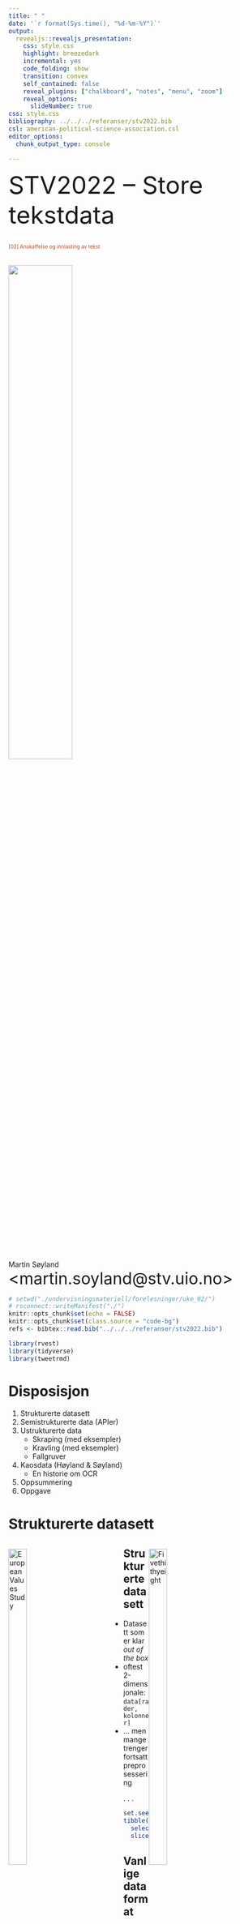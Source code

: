 ```yaml
---
title: " "
date: '`r format(Sys.time(), "%d-%m-%Y")`'
output:
  revealjs::revealjs_presentation:
    css: style.css
    highlight: breezedark
    incremental: yes
    code_folding: show
    transition: convex
    self_contained: false
    reveal_plugins: ["chalkboard", "notes", "menu", "zoom"]
    reveal_options:
      slideNumber: true
css: style.css
bibliography: ../../../referanser/stv2022.bib
csl: american-political-science-association.csl
editor_options: 
  chunk_output_type: console

---
```


<font size=12>STV2022 -- Store tekstdata</font></br></br>
<p style='font-size:10;color:#D13F11'>[02] Anskaffelse og innlasting av tekst</p></br>
![](uio_logo.png){width=50%} 

Martin Søyland 
<font size=6>\<martin.soyland@stv.uio.no\></font></br>

```r
# setwd("./undervisningsmateriell/forelesninger/uke_02/")
# rsconnect::writeManifest("./")
knitr::opts_chunk$set(echo = FALSE)
knitr::opts_chunk$set(class.source = "code-bg")
refs <- bibtex::read.bib("../../../referanser/stv2022.bib")

library(rvest)
library(tidyverse)
library(tweetrmd)
```


# Disposisjon

1. Strukturerte datasett
2. Semistrukturerte data (APIer)
3. Ustrukturerte data
    - Skraping (med eksempler)
    - Kravling (med eksempler)
    - Fallgruver
4. Kaosdata (Høyland & Søyland)
    - En historie om OCR
6. Oppsummering
5. Oppgave


# Strukturerte datasett

<div class='left' style='float:left;width:45%'>
![European Values Study](./evs_crop.png){width=40%} </br>
![Varieties of Democracy](./vdem_crop.png){width=40%} </br>
![Stortingscrape](./ss_crop.png){width=40%} </br>
</div>

<div class='right' style='float:right;width:45%'>
![Fivethithyeight](./fte.png){width=40%} </br>
![Parlgov](./parlgov.png){width=40%} </br>
![Quality of Government](./qog_transp.png){width=40%} </br>
</div>

## Strukturerte datasett

- Datasett som er klar *out of the box*
- oftest 2-dimensjonale: `data[rader, kolonner]`
- ... men mange trenger fortsatt preprosessering

. . .

```r
set.seed(984984)
tibble(stortingscrape::cases$root) %>%      # Henter ut data fra stortingscrape
  select(id, status, type, title_short) %>% # Trekker ut relevante variabler
  slice_sample(n = 5)                       # Viser 5 tilfeldige enheter

```

## {data-background="./file_formats.png" }

## Vanlige dataformat


| Format                                                                       | Står for                   | R-funksjon                                    |
|:------|:---------------------------|:----------------------------------------------|
| [.csv](https://fileinfo.com/extension/csv)                                   | Comma Separated Values     | `read.csv` // `readr::read_csv()`             |
| [.txt](https://fileinfo.com/extension/txt)                                   | Text                       | `readLines()` // `textreadr::read_document()` |
| [.xlsx](https://fileinfo.com/extension/xlsx)                                 | Excel                      | `readxl::read_xlsx()`                         |
| [.html](https://fileinfo.com/extension/html)                                 | HyperText Markup Language  | `rvest::read:html()`                          |
| [.xml](https://fileinfo.com/extension/xml)                                   | Extensible Markup Language | `rvest::read:html()`                          |
| [.json](https://fileinfo.com/extension/json)                                 | JavaScript Object Notation | `jsonlite::read_json()`                       |
| [.dta](https://www.loc.gov/preservation/digital/formats/fdd/fdd000471.shtml) | Stata                      | `haven::read_dta()`                           |
| [.sav](https://fileinfo.com/extension/sav#spss_data_file)                    | SPSS                       | `haven::read_sav()`                           |
| ...                                                                          | Og tusen andre formater... | ...med egne R-pakker og funksjoner            |


# Semistrukturerte data (APIer)

Application Programming Interface:

. . .

![API](./api_negate.png){width=50%}

. . .

Mer i forelesning <p style='color:#5B28D4'>[05] Bruke API (Stortinget) (uke 38)</p>

---

[Tilfeldig side fra Statens vegvesen](https://psi.norge.no/los/ord/parkering-og-hvileplasser)

</br></br>

```bash
xmllint --encode utf8 --format xml_eks.xml
```



# Ustrukturerte data

</br> </br> 
![](meme-data-data-everywhere.png){width=55%}

## Skraping vs. kravling

<!-- - Skraping (*web scraping*) er spesifikk -->
<!--     - vi vet hva vi vil ha, og henter bare det -->
<!-- - Kravling (*web crawling*) er generell -->
<!--     - vi vet vi vil ha alt, men ikke nødvendigvis hva alt er -->

. . .

<div class='left' style='float:left;width:50%'>
![](scrape.png){width=80%}
</div>

. . .

<div class='right' style='float:right;width:50%'>
![](crawl.png){width=70%}
</div>


# Skraping


```r
tweet_screenshot(
  tweet_url("Regjeringen", "1526207283872641025"),
  theme = "dark",
  align = "center",
  hide_media = TRUE
)
```



## Skraping

- Eksempelhypotese:

. . .

> Skandinaviske land blir nevnt oftere enn andre land i NOUer fra Utenriksdepartementet

1. Utvalg/univers: aller NOUer fra UD
2. Datakilde: [regjeringen.no](https://www.regjeringen.no/no/dokument/nou-ar/id1767/?ownerid=833)
3. ~~Fremgangsmåte 1: Laste ned alle 7 dokumentene manuelt~~
4. <font color="#ffa200">Fremgangsmåte 2: Lage en scraper som laster ned og strukturerer dokumentene</font>

## Steg 1: Finne data

- <a href="https://www.regjeringen.no/" target="_blank">Point and click på regjeringen.no</a>
- *Inspect*
- Finn *selector*
- Skriv kode og test med én link

---

```r

library(rvest)
library(stringr)

# rot-url for regjeringen.no
base_url <- "https://www.regjeringen.no"

# Laster ned siden med alle NOUer fra UD (atm 7 stk)
str_c(base_url, "no/dokument/nou-ar/id1767/?ownerid=833") %>% 
  download.file(., destfile = "./scrape/base.html")

# Trekker ut linkene til hver NOU
nou_links <- read_html("./scrape/base.html") %>% 
  html_elements("li > h2 > a[data-hitid]") %>% 
  html_attr("href")

paste0(base_url, nou_links)
```

## Steg 2: Laste ned forside for alle NOUer

- <a href="https://www.regjeringen.no/no/dokumenter/nou-2016-8/id2503028/" target="_blank">Bruk én lenke som testobjekt først</a>
- Når det virker: Lag en løkke som laster ned alle NOUene sin forside
- Hvis det krasjer på 1 eller flere sider, inspiser og fiks koden

---

```r

# Laster ned forsiden til hver NOU
for(i in nou_links){
  
  # Trekker ut dokument-id
  tmp_id <- str_extract(i, "id[0-9]+")
  
  # Laster ned forsiden til NOU i
  str_c(base_url, i) %>% 
    download.file(., destfile = str_c( "./scrape/nou_forside/", 
                                       tmp_id, 
                                       ".html"))
  
  # Legger til litt tilfeldig søvn
  Sys.sleep(2 + abs(rnorm(1, 0)))
  
  # Printer en beskjed til console om at i nå er ferdig
  message(str_c(
    "Ferdig med: ",
    tmp_id,
    "\n"
  ))
  
}

```

---

```r

# Lister opp forsidene vi har lagret
list.files("./scrape/nou_forside/")

# Les inn hver forsidefil med read_html()
nou_forsider <- lapply(
  list.files("./scrape/nou_forside/", full.names = TRUE), 
  read_html
)

# Viser første listeelement
nou_forsider[[1]]

```

## Steg 3: Laste ned `.pdf` for alle NOUene

- Se på forsiden til én NOU og identifiser nedlastingsknappen
- *Inspect* -> *Copy selector* -> Rediger og test
- Skriv kode for å trekke ut lenkene
- Last ned `.pdf`-filene

---

```r

# Prosesserer hvert listeelement
nou_pdf_links <- sapply(nou_forsider, function(x){
  
  tmp_content_link <- x %>%       # Trekk ut listeelement x
    html_elements("a[title]") %>% # Trekk ut html nodene "a" som har egenskapen "title"
    html_attr("href")             # Trekk ut teksten til egenskapen "href"
  
  # Trekk ut bare de linkene som inneholder ".pdf" på slutten av strengen
  tmp_content_link %>% 
    magrittr::extract(str_detect(., "\\.pdf$"))
  
  
})

# Vis linkene
nou_pdf_links
```

---

```r
# Laster ned pdf til hver NOU
for(i in nou_pdf_links){
  
  # Trekker ut dokument-id
  tmp_id <- str_extract(i, "nou(.*?)\\.pdf$")
  
  # Laster ned forsiden til NOU i
  str_c(base_url, i) %>% 
    download.file(., destfile = str_c("./scrape/nou_pdf/", 
                                      tmp_id))
  # Legger til litt tilfeldig søvn
  Sys.sleep(2 + abs(rnorm(1, 0)))
  
  # Printer en beskjed til console om at i nå er ferdig
  message(str_c(
    "Ferdig med: ",
    tmp_id,
    "\n"
  ))
  
}

# Lister opp filene
list.files("./scrape/nou_pdf/")
```

```r
list.files("./scrape/nou_pdf/")
```

## Steg 4: Laste inn `.pdf`-filene

- Her bruker vi `textreadr::read_pdf()`

. . .

```r
library(textreadr)

# Lager objekt for filbane til alle pdfene
nou_pdfer <-  list.files("./scrape/nou_pdf/", full.names = TRUE)

# Gå gjennom hver fil og...
nou_tekst <- lapply(nou_pdfer, function(x){
  
  # ... les pdfen og gjør det om til en tibble
  read_pdf(x) %>% tibble()
  
})

# Viser de første 4 radene på listeelement 1
nou_tekst[[1]] %>% 
  head(., 4)
```

## Steg 5: Konvertere til `.txt`

```r

# Fra 1 til 7 (antall NOUer) ...
lapply(1:length(nou_tekst), function(x){
  
  tmp_tekst <- nou_tekst[[x]] %>%            # ...trekk ut listeelement x (1:7)
    summarize(tekst = str_c(text,            # ...og slå sammen teksten til én tekstbolk
                            collapse = " "))
  
  
  txt_file_out <- nou_pdfer[x] %>%           # Trekk ut filbane for x
    str_extract("nou[0-9]+(.*?)\\.pdf") %>%  # Trekk ut bare filnavn for filbanen til x
    str_remove("\\.pdf")                     # Fjern ".pdf" fra filbanen til x
  
  
  writeLines(tmp_tekst$tekst,            # Skriv teksten til en .txt fil
             str_c("./scrape/nou_txt/",  # som skal lagres i mappen ./scrape/nou_txt/
                   txt_file_out,         # med navnet vi laget over
                   ".txt"))              # og .txt suffix
  
})
```

## Steg 6: Neste forelesning ...

... men husk hypotesen:

> Skandinaviske land blir nevnt oftere enn andre land i NOUer fra Utenriksdepartementet

---

```r
library(tidytext)

# Hentet fra: https://no.wikipedia.org/wiki/Liste_over_land_etter_areal
countries <- rvest::read_html("./scrape/countries.html") %>% 
  html_elements("table") %>% # Trekker ut bare tabell
  html_table() %>%           # Gjør om til en tibble-liste
  bind_rows() %>%            # og gjør om fra liste til bare tibble
  pull(Land) %>%             # Trekker ut variabelen "Land", bare
  tolower()                  # Gjør om til små bokstaver

# Lager en vektor med filbane til alle .txt-filene
txt_filer <- list.files("./scrape/nou_txt/", full.names = TRUE)

# Leser inn alle .txt-filene
nouer <- lapply(txt_filer, function(x){
  readLines(x) %>%         # Leser fil x
    str_c(collapse = " ")  # Kollapser alle linjer til én bolk med tekst
})

# Lager endelig datasett...
nou_data <- tibble(id = str_extract(txt_filer, "nou[0-9]+(.*?)pdf[as]"),
                   tekst = unlist(nouer)) %>%       # ...der id er nou-id
  unnest_tokens(token, tekst) %>%                   # ...teksten splittes opp i enkeltord
  filter(token %in% countries) %>%                  # ...tar med bare ord som er i landlista
  filter(token %in% c("norge", "man") == FALSE) %>% # ...fjerner norge og "man"
  filter(str_detect(token, "^eu$") == FALSE) %>%    # ...fjerner EU
  count(token)                                      # ...og teller antall ganger land er nevnt


# Lager en vektor for skandinaviske land
skandinavia <- c("danmark",
                 "sverige",
                 "færøyene",
                 "finland",
                 "island")

# Lager ny variabel som tar verdien "ja" hvis et land er skandinavisk
# og "nei" hvis ikke
nou_data$skandinavia <- ifelse(nou_data$token %in% skandinavia, "ja", "nei") %>% 
  factor(., levels = c("nei", "ja"))

library(ggwordcloud)

nou_data %>% 
  ggplot(., aes(label = token,                         # Lager plot med token som label
                size = n,                              # n som størrelse
                color = skandinavia)) +                # og ja/nei på skand. som farge
  geom_text_wordcloud_area()+                          # Lager ordsky geom
  scale_size_area(max_size = 40) +                     # Justerer størrelse på ordskyen
  scale_color_manual(values = c("darkcyan", "red")) +  # Setter farge for ja/nei på skand.land
  ggdark::dark_theme_void()                            # Skifter til mørkt tema


```

---

OBS!

```r
(lm(n ~ skandinavia, data = nou_data)) %>%                   # Lager en regresjon med n som AV og skand. som UV
  stargazer::stargazer(.,                                    # Lager tabell av regresjonen
                       type = "html",                        # som skal komme ut i .html
                       keep.stat = c("n", "adj.rsq"),        # Tar vare på ant. enheter og rsq av statistikker
                       covariate.labels = c("Skand. land",   # Skifter navn på koeffisientene i regresjonen
                                            "Konstantledd"))
```


# Kravling


<div class='left' style='float:left;width:50%'>
![Edderkopp](./edderkopp.gif){width=70%}
</div>

. . .

<div class='right' style='float:right;width:50%'>
- La oss kravle litt rundt på [Virksomme ord](http://virksommeord.no)
- Dette vil ta lang tid! Husk å teste først
- Se på "Taler -- kronologisk"
- Gå inn på en tale og legg merke til linken `/tale/xxxx/`
- Setter kravleren til å bare lagre disse
</div>



---

Ca. 4 timer kjøretid
```r

# Laster inn pakke for kravling
library(Rcrawler)


Rcrawler("http://virksommeord.no/", # Nettsiden vi skal kravle
         DIR = "./crawl",           # mappen vi lagrer filene i
         no_cores = 4,              # kjerner for å prosessere data
         dataUrlfilter = "/tale/",  # subset filter for kravling
         RequestsDelay = 2 + abs(rnorm(1)))


```



---

```r
# Lager en vektor med alle filnavn
virkord_filer <- list.files("./crawl/virksommeord.no-101413", 
                            full.names = TRUE)

# Viser de første filene i vektoren...
head(virkord_filer)

# Og lengden på vektoren
length(virkord_filer)

```

---

### Kravlingens etterarbeid

```r

# Leser inn alle filene fra kravlingen
virkord_html <- lapply(virkord_filer, rvest::read_html)

# Går gjennom alle filene med preprosessering
virkord_data <- lapply(1:length(virkord_html), function(x){
  
  tmp_tekst <- virkord_html[[x]] %>%               
    html_elements("div[class='document'] > p") %>% # Trekker ut elementene <div class="document"> etterfulgt av <p>
    html_text()                                    # Konverterer til tekst
  
  if(identical(character(), tmp_tekst)){           # Hvis teksten er tom...
    tmp_tekst <- virkord_html[[x]] %>%             #
      html_elements("tr[valign='top']") %>%        # ...trekker jeg ut <tr valign="top>
      html_text()                                  # og gjør om til tekst
  }
  
  if(identical(character(), tmp_tekst)){              # Hvis teksten fortsatt er tom...
    tmp_tekst <- virkord_html[[x]] %>%                #
      html_elements("div[class='document'] > h3") %>% # ...trekker jeg ut elementene <div class="document"> etterfulgt av <h3>
      html_text() %>%                                 # ...gjør om til tekst
      str_split(., "\\n") %>%                         # ...splitter opp i linjer
      unlist()                                        # ... og konverterer fra liste til vektor
  }
  
  # Trekker ut forfatternavn
  tmp_forfatter <- virkord_html[[x]] %>% 
    html_elements("div[class='tale-header'] > ul[class='byline'] > li > a") %>% 
    html_text() %>% 
    str_replace_all(., "\\s+", " ") %>% 
    .[1]
  
  # Trekker ut link til forfatterside
  tmp_forfatter_link <- virkord_html[[x]] %>% 
    html_elements("div[class='tale-header'] > ul[class='byline'] > li > a") %>% 
    html_attr("href") %>% 
    .[which(str_detect(., "person"))]
  
  # Trekker ut tittel
  tmp_tittel <- virkord_html[[x]] %>% 
    html_elements("div[class='tale-header'] > h1") %>% 
    html_text() %>% 
    str_replace_all(., "\\s+", " ")
  
  # Setter alt sammen til en tibble
  tmp_data <- tibble(
    tittel = tmp_tittel,
    forfatter = tmp_forfatter,
    forfatter_link = tmp_forfatter_link,
    avsnitt = 1:length(tmp_tekst),
    tekst = tmp_tekst
  )
  
  return(tmp_data)
})

# Binder så sammen alle tibbles i listen "virkord_data"
# Til å være én tibble
virkord <- bind_rows(virkord_data)


# save(virkord, file = "./crawl/virksommeord.rda")
```

```r
load("./crawl/virksommeord.rda")
```

---

```r
# Viser de 6 øverste radene i datasettet
virkord %>% sample_n(6)
```

# Fallgruver

</br></br>

![Fallguys](./fallguys.gif){width=80%}

## Front-end vs. back-end

- [Regjeringensarkiv](https://www.regjeringen.no/no/om-regjeringa/tidligere-regjeringer-og-historie/sok-i-regjeringer-siden-1814/id2578015/)
    - regjeringen.no har ikke åpen API
    - men har en back-end API som henter data for oss som gjør siden lesbar
- Se på *Network* i *Inspect*
    - data henter [.json-fil](https://www.regjeringen.no/api/RegjeringDataApi/GetRegjeringer?language=no&term=&period=&page=1) back-end
    - merk: `"Page":1`, `"Hits":20`, `"TotalHits":71`, osv


## Overlaste serveren (timeout){data-background="./504_negate.png"}


## Lagring {data-background="./win_disk.png" data-background-size=25% data-background-position="left"}

- Alltid lagre lokalt!
    - slipper å hente samme side flere ganger
    - reproduserbarhet -> nettsider endrer seg
    - `download.file()` er din venn

## robots.txt

- `robots.txt` eksisterer på de fleste nettsider
    - beskriver hva som er lov og ikke lov å skrape

. . .

```r
download.file("https://vg.no/robots.txt", destfile = "./scrape/vg_robots.txt")

readLines("./scrape/vg_robots.txt")

```

# Kaosdata: En historie om OCR

Høyland & Søyland (2019):

- **Hypotese:** 
    - Mer partisentererte valgsystemer gir mer "partisnakk"
- **Data:**
    - Stortingstaler fra 1910-1931
- **Fremgangsmåte:** 
    - Kvantitativ emneanalyse på tvers av den norske valgreformen i 1919
- **Funn:** 
    - Ja, valgreform endrer atferd
- **Implikasjon:** 
    - Valgsystemet endrer representanters vekting av å følge partilinjen mot å 
    representere sitt valgdistrikt

## Samle data

- Skannede dokumenter fra 1910-1931
- Tigjengelig hos Nasjonalbiblioteket
    - Last ned med "søk og klikk"

. . .

![Image Title](./not_noisy.png){width=70%}

---

## Preprosessering -- ImageMagick

```bash
convert -density 300x300 -shave 10x100;
  not_noisy.png not_noisy_clean1.png

convert not_noisy_clean1.png -normalize ;
  not_noisy_clean2.png

convert not_noisy_clean2.png ;
  -connected-components 4 -threshold 0 -negate;
  not_noisy_clean3.png

convert not_noisy_clean2.png;
  -define connected-components:area-threshold=15;
  -connected-components 4 -threshold 0 -negate; 
  not_noisy_clean4.png

convert not_noisy_clean3.png not_noisy_clean4.png;
  -compose minus -composite;
  not_noisy_clean5.png

convert not_noisy_clean2.png;
  \( -clone 0 -negate -fill white -colorize 100% \) ;
  not_noisy_clean5.png -compose Blend -composite;
  not_noisy_clean6.png

convert not_noisy_clean6.png; 
  -fill black -opaque "#FF00FF" -morphology Erode Disk:0.5; 
  not_noisy_cleaned.png
```

. . .

![Original](./not_noisy.png){width=40%}
![Clean](./not_noisy_cleaned.png){width=40%}

---

## Preprosessering -- Bilde til tekst

![Clean](./not_noisy_cleaned.png){width=70%}

```bash
# https://github.com/tesseract-ocr/tesseract
tesseract not_noisy_cleaned.png tekst
head -n 10 tekst.txt
```

. . .

```r
readLines("./tekst.txt", n = 7)
```



---

## Preprosessering -- Når ting går galt

- Valg tatt i skanneprosessen kan ha konsekvenser 
- _Grayscale_ vs. sort/hvit
- Linjebrytning av ord med bindestrek

. . .

![Noisy](./noisy.png){width=20%}
![Noisy cleaned](./noisy_cleaned.png){width=20%}

. . .

```r
readLines("./tekst_noisy.txt", n = 5)
```

---

## Preprosessering -- Tekst til tall (BoW)


```r

samp_tekst <- read_csv("st_debates_meta.csv", show_col_types = FALSE)

set.seed(4093)

samp_tekst[sample(1:nrow(samp_tekst), 6), c("speech_id", "name_fixed", "speech")]
```

. . .

```r
samp_tekst <- samp_tekst[sample(1:nrow(samp_tekst), 100), ]

samp_tekst <- samp_tekst %>%
  unnest_tokens(output = "token", input = "speech") %>%
  filter(grepl("[0-9]", token) == FALSE) %>% 
  group_by(speech_id) %>% count(token) %>% 
  cast_dfm(., document = speech_id, term = token, value = n)

as.matrix(samp_tekst[1:6, c("det", "har", "jord", "lærere", "behandling", "park")])

```


---

## Preprosessering -- Hva skal med?

- Stoppord
- Bøyning 
    - full form vs. stemming vs. lemma
    - kjærlighet vs. kjær vs. kjærlighet
- Rekkefølge på ord 
    - unigram, bigram, trigram, osv
- Nynorsk vs. bokmål?
- Kontekstuelle (ikke-språklige) variabler

## Modellering -- Emneanalyse

- Emneanalyse (topic modelling)
    - Emner defineres av ords sameksistens
    - Satt antall emner -- abstraksjonsnivå
    - Induktiv tolkning -- mye lesing
- Structural Topic Model (STM)
    - Estimere effekt av variabler på emnestruktur
    - Her med reform og stortingssesjon


## Modellering -- Resultat

![Topic Examples](./topics_examples.png){width=90%}

---

![Effect](./reform_effect.png){width=90%}


# Oppsummering

- Strukturerte data :: kaosdata
  - *Out of the box*
  - APIer
  - Skraping
  - Kravling
  - OCR
- Fallgruver
  - Undersøk om back-end finnes
  - Ikke overlast serveren
  - Lagre nedlastede sidene
  - Se på `robots.txt`


# Oppgave [1]

1. Skissér en hypotese basert på eksisterende teorier
    - Husk iterativ prosess -- ikke overtenk!
2. Finn en datakilde du tenker kan brukes til å svare på hypotesen din
    - Pass på å ikke ta vann over hodet!
3. Hent og strukturer data
    - Om det er mye data, start med å strukturere deler av data
4. Gi en kort beskrivelse av hvordan dataene ble fanget og hvordan de er strukturert
    - Ta gjerne med litt om problemer som evt oppstod

# Neste forelesning(er)

</br></br></br>

<p style='color:#D13F11;font-weight:bold'>Forbehandling av tekst 1 (uke 36)</p>

. . .

<p style='color:#D13F11;font-weight:bold'>Forbehandling av tekst 2 (uke 37)</p>

. . .

<p style='color:#5B28D4;font-weight:bold'>Bruke API (Stortinget) (uke 38)</p>


```r
knitr::purl("./uke_02_anskaff.Rmd", "./uke_02_anskaff.R", documentation = 1)
```